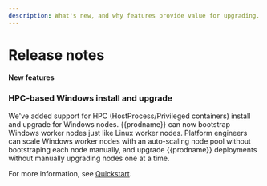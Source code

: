 ```yaml
---
description: What's new, and why features provide value for upgrading.
---
```


# Release notes

#### New features

### HPC-based Windows install and upgrade

We've added support for HPC (HostProcess/Privileged containers) install and upgrade for Windows nodes. {{prodname}} can now bootstrap Windows worker nodes just like Linux worker nodes. Platform engineers can scale Windows worker nodes with an auto-scaling node pool without bootstraping each node manually, and upgrade {{prodname}} deployments without manually upgrading nodes one at a time.

For more information, see [Quickstart](../getting-started/kubernetes/windows-calico/quickstart#install-calico-for-windows-using-hostprocess-containers).
